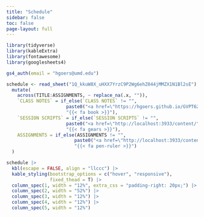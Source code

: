 ```yaml
---
title: "Schedule"
sidebar: false
toc: false
page-layout: full
---
```


```r
library(tidyverse)
library(kableExtra)
library(fontawesome)
library(googlesheets4)

gs4_auth(email = "hgoers@umd.edu")
```

```r
schedule <- read_sheet("1Q_kkuW8X_uHXX7YrzC9P2Wg6ehZ044jMMZX1N1Bl2sE") |> 
  mutate(
    across(TITLE:ASSIGNMENTS, ~ replace_na(.x, "")),
    `CLASS NOTES` = if_else(`CLASS NOTES` != "", 
                      paste0("<a href=\"https://hgoers.github.io/GVPT622/content/", `CLASS NOTES`, "\">", "{{< fa book >}}", "</a>"),
                      "{{< fa book >}}"),
    `SESSION SCRIPTS` = if_else(`SESSION SCRIPTS` != "", 
                      paste0("<a href=\"http://localhost:3933/content/", `SESSION SCRIPTS`, "\">", "{{< fa gears >}}", "</a>"),
                      "{{< fa gears >}}"),
    ASSIGNMENTS = if_else(ASSIGNMENTS != "",
                         paste0("<a href=\"http://localhost:3933/content/", ASSIGNMENTS, "\">", "{{< fa pen-ruler >}}", "</a>"),
                         "{{< fa pen-ruler >}}")
  )
```

```r
schedule |>
  kbl(escape = FALSE, align = "llccc") |>
  kable_styling(bootstrap_options = c("hover", "responsive"),
                fixed_thead = T) |> 
  column_spec(1, width = "12%", extra_css = "padding-right: 20px;") |> 
  column_spec(2, width = "52%") |> 
  column_spec(3, width = "12%") |> 
  column_spec(4, width = "12%") |> 
  column_spec(5, width = "12%")
```
